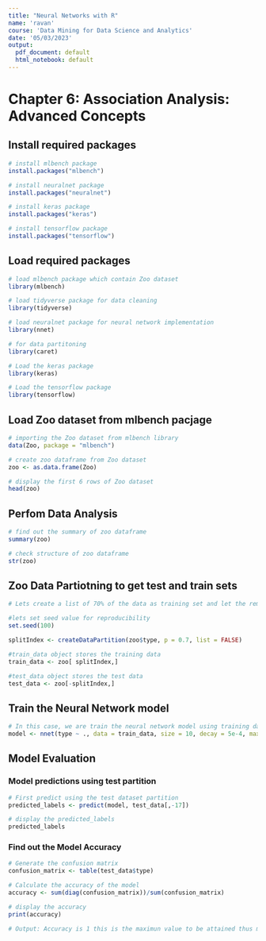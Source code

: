 ---
title: "Neural Networks with R"
name: 'ravan'
course: 'Data Mining for Data Science and Analytics'
date: '05/03/2023'
output:
  pdf_document: default
  html_notebook: default
---


# Chapter 6: Association Analysis: Advanced Concepts

## Install required packages
```{r}

# install mlbench package
install.packages("mlbench")

# install neuralnet package
install.packages("neuralnet")

# install keras package
install.packages("keras")

# install tensorflow package
install.packages("tensorflow")

```


## Load required packages
```{r}
# load mlbench package which contain Zoo dataset
library(mlbench)

# load tidyverse package for data cleaning
library(tidyverse)

# load neuralnet package for neural network implementation
library(nnet)

# for data partitoning
library(caret)

# Load the keras package
library(keras) 

# Load the tensorflow package
library(tensorflow) 
```


## Load Zoo dataset from mlbench pacjage
```{r}
# importing the Zoo dataset from mlbench library
data(Zoo, package = "mlbench")
```


```{r}
# create zoo dataframe from Zoo dataset
zoo <- as.data.frame(Zoo)

# display the first 6 rows of Zoo dataset
head(zoo)
```

## Perfom Data Analysis
```{r}
# find out the summary of zoo dataframe
summary(zoo)
```


```{r}
# check structure of zoo dataframe
str(zoo)
```

## Zoo Data Partiotning to get test and train sets
```{r}
# Lets create a list of 70% of the data as training set and let the remaining 30% as test set. Will use the test set for our model evalution and train for model training

#lets set seed value for reproducibility
set.seed(100) 

splitIndex <- createDataPartition(zoo$type, p = 0.7, list = FALSE)

#train_data object stores the training data
train_data <- zoo[ splitIndex,] 

#test_data object stores the test data
test_data <- zoo[-splitIndex,] 
```


## Train the Neural Network model
```{r}

# In this case, we are train the neural network model using training dataset 
model <- nnet(type ~ ., data = train_data, size = 10, decay = 5e-4, maxit = 200)
```

## Model Evaluation
### Model predictions using test partition
```{r}
# First predict using the test dataset partition 
predicted_labels <- predict(model, test_data[,-17]) 

# display the predicted_labels
predicted_labels
```


###  Find out the Model Accuracy

```{r}

# Generate the confusion matrix
confusion_matrix <- table(test_data$type) 

# Calculate the accuracy of the model
accuracy <- sum(diag(confusion_matrix))/sum(confusion_matrix)

# display the accuracy
print(accuracy) 

# Output: Accuracy is 1 this is the maximun value to be attained thus means that our model is perfect/ is fit for prediction of this dataset
```

